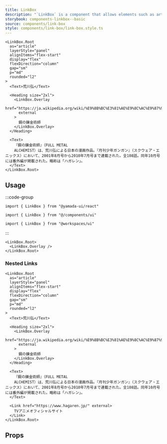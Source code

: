 ```yaml
---
title: LinkBox
description: "`LinkBox` is a component that allows elements such as articles or cards to function as a single link."
storybook: components-linkbox--basic
source: components/link-box
style: components/link-box/link-box.style.ts
---
```


```tsx preview
<LinkBox.Root
  as="article"
  layerStyle="panel"
  alignItems="flex-start"
  display="flex"
  flexDirection="column"
  gap="sm"
  p="md"
  rounded="l2"
>
  <Text>荒川弘</Text>

  <Heading size="2xl">
    <LinkBox.Overlay
      href="https://ja.wikipedia.org/wiki/%E9%8B%BC%E3%81%AE%E9%8C%AC%E9%87%91%E8%A1%93%E5%B8%AB"
      external
    >
      鋼の錬金術師
    </LinkBox.Overlay>
  </Heading>

  <Text>
    『鋼の錬金術師』（FULL METAL
    ALCHEMIST）は、荒川弘による日本の漫画作品。『月刊少年ガンガン』（スクウェア・エニックス）において、2001年8月号から2010年7月号まで連載された。全108話。同年10月号には番外編が掲載された。略称は「ハガレン」。
  </Text>
</LinkBox.Root>
```

## Usage

:::code-group

```tsx [package]
import { LinkBox } from "@yamada-ui/react"
```

```tsx [alias]
import { LinkBox } from "@/components/ui"
```

```tsx [monorepo]
import { LinkBox } from "@workspaces/ui"
```

:::

```tsx
<LinkBox.Root>
  <LinkBox.Overlay />
</LinkBox.Root>
```

### Nested Links

```tsx preview
<LinkBox.Root
  as="article"
  layerStyle="panel"
  alignItems="flex-start"
  display="flex"
  flexDirection="column"
  gap="sm"
  p="md"
  rounded="l2"
>
  <Text>荒川弘</Text>

  <Heading size="2xl">
    <LinkBox.Overlay
      href="https://ja.wikipedia.org/wiki/%E9%8B%BC%E3%81%AE%E9%8C%AC%E9%87%91%E8%A1%93%E5%B8%AB"
      external
    >
      鋼の錬金術師
    </LinkBox.Overlay>
  </Heading>

  <Text>
    『鋼の錬金術師』（FULL METAL
    ALCHEMIST）は、荒川弘による日本の漫画作品。『月刊少年ガンガン』（スクウェア・エニックス）において、2001年8月号から2010年7月号まで連載された。全108話。同年10月号には番外編が掲載された。略称は「ハガレン」。
  </Text>

  <Link href="https://www.hagaren.jp/" external>
    TVアニメオフィシャルサイト
  </Link>
</LinkBox.Root>
```

## Props

<PropsTable name="link-box" />

